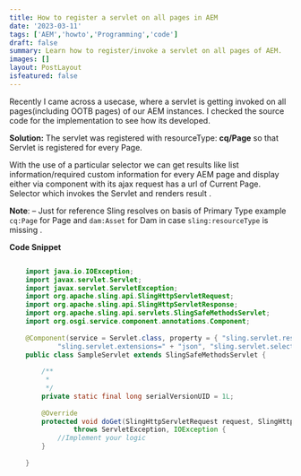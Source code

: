 ```yaml
---
title: How to register a servlet on all pages in AEM
date: '2023-03-11'
tags: ['AEM','howto','Programming','code']
draft: false
summary: Learn how to register/invoke a servlet on all pages of AEM.
images: []
layout: PostLayout
isfeatured: false
---
```

Recently I came across a usecase, where a servlet is getting invoked on all pages(including OOTB pages) of our AEM instances. I checked the source code for the implementation to see how its developed.

**Solution:** 
The servlet was registered with resourceType:  **cq/Page** so that Servlet is registered for every Page.

With the use of a particular selector we can get results like list information/required custom information for every AEM page and display either via component with its ajax request has a url of Current Page. Selector which invokes the Servlet and renders result .

**Note**: – Just for reference Sling resolves on basis of Primary Type example `cq:Page` for Page and `dam:Asset` for Dam in case `sling:resourceType` is missing .

**Code Snippet**
```java

    import java.io.IOException;
    import javax.servlet.Servlet;
    import javax.servlet.ServletException;
    import org.apache.sling.api.SlingHttpServletRequest;
    import org.apache.sling.api.SlingHttpServletResponse;
    import org.apache.sling.api.servlets.SlingSafeMethodsServlet;
    import org.osgi.service.component.annotations.Component;
    
    @Component(service = Servlet.class, property = { "sling.servlet.resourceTypes=" + "cq/Page",
    		"sling.servlet.extensions=" + "json", "sling.servlet.selectors=" + "result", "service.ranking=" + "50000" })
    public class SampleServlet extends SlingSafeMethodsServlet {
    
    	/**
    	 * 
    	 */
    	private static final long serialVersionUID = 1L;
    
    	@Override
    	protected void doGet(SlingHttpServletRequest request, SlingHttpServletResponse response)
    			throws ServletException, IOException {
    		//Implement your logic
    	}
    
    }

```

